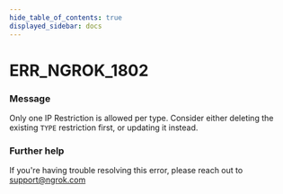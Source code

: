 ```yaml
---
hide_table_of_contents: true
displayed_sidebar: docs
---
```



# ERR_NGROK_1802

### Message

Only one IP Restriction is allowed per type. Consider either deleting the existing `TYPE` restriction first, or updating it instead.

### Further help

If you're having trouble resolving this error, please reach out to [support@ngrok.com](mailto:support@ngrok.com?subject=Help%20with%20ERR_NGROK_1802)

<ErrorDetails error="err_ngrok_1802" />
